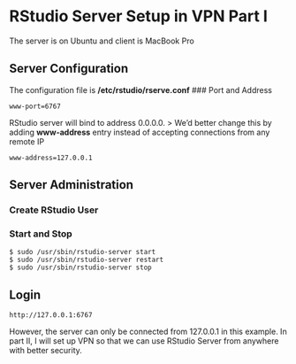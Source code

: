 # RStudio Server Setup in VPN Part I 

The server is on Ubuntu and client is MacBook Pro

## Server Configuration
The configuration file is **/etc/rstudio/rserve.conf**
### Port and Address
```
www-port=6767
```
RStudio server will bind to address 0.0.0.0. 
> We'd better change this by adding **www-address** entry instead of accepting connections from any remote IP

```
www-address=127.0.0.1
```

## Server Administration

### Create RStudio User

### Start and Stop
```
$ sudo /usr/sbin/rstudio-server start
$ sudo /usr/sbin/rstudio-server restart
$ sudo /usr/sbin/rstudio-server stop
```

## Login 
```
http://127.0.0.1:6767
```

However, the server can only be connected from 127.0.0.1 in this example. In part II, I will set up VPN so that we can use RStudio Server from anywhere with better security.